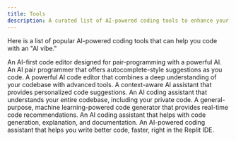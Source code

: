 ```yaml
---
title: Tools
description: A curated list of AI-powered coding tools to enhance your development workflow.
---
```


Here is a list of popular AI-powered coding tools that can help you code with an "AI vibe."

<CardGroup cols={2}>
  <Card title="Cursor" icon={{
      custom: "/AIDESIGN-FAV.png"
    }}
    href="https://cursor.sh/">
    An AI-first code editor designed for pair-programming with a powerful AI.
  </Card>
  <Card title="GitHub Copilot" icon="github" href="https://github.com/features/copilot">
    An AI pair programmer that offers autocomplete-style suggestions as you code.
  </Card>
  <Card title="Windsurf (formerly Codeium)" icon="wind" href="https://windsurf.com/">
    A powerful AI code editor that combines a deep understanding of your codebase with advanced tools.
  </Card>
  <Card title="Tabnine" icon="code" href="https://www.tabnine.com/">
    A context-aware AI assistant that provides personalized code suggestions.
  </Card>
  <Card title="Sourcegraph Cody" icon="book-open-cover" href="https://sourcegraph.com/cody">
    An AI coding assistant that understands your entire codebase, including your private code.
  </Card>
  <Card title="Amazon CodeWhisperer" icon="amazon" href="https://aws.amazon.com/codewhisperer/">
    A general-purpose, machine learning-powered code generator that provides real-time code recommendations.
  </Card>
  <Card title="AskCodi" icon="message-bot" href="https://www.askcodi.com/">
    An AI coding assistant that helps with code generation, explanation, and documentation.
  </Card>
  <Card title="Replit Ghostwriter" icon="file-code" href="https://replit.com/site/ghostwriter">
    An AI-powered coding assistant that helps you write better code, faster, right in the Replit IDE.
  </Card>
</CardGroup> 